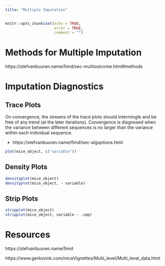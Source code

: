 ```yaml
---
title: "Multiple Imputation"
---
```


```r
knitr::opts_chunk$set(echo = TRUE,
                      error = TRUE,
                      comment = "")
```

# Methods for Multiple Imputation

https://stefvanbuuren.name/fimd/sec-multioutcome.html#methods

# Imputation Diagnostics

## Trace Plots

On convergence, the streams of the trace plots should intermingle and be free of any trend (at the later iterations).
Convergence is diagnosed when the variance between different sequences is no larger than the variance within each individual sequence.

- https://stefvanbuuren.name/fimd/sec-algoptions.html

```r
plot(mice_object, c("variable"))
```

## Density Plots

```r
densityplot(mice_object)
densityplot(mice_object, ~ variable)
```

## Strip Plots

```r
stripplot(mice_object)
stripplot(mice_object, variable ~ .imp)
```

# Resources

https://stefvanbuuren.name/fimd

https://www.gerkovink.com/miceVignettes/Multi_level/Multi_level_data.html
